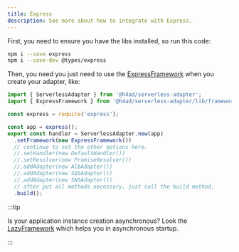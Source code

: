 ---
title: Express
description: See more about how to integrate with Express.
---

First, you need to ensure you have the libs installed, so run this code:

```bash
npm i --save express
npm i --save-dev @types/express
```

Then, you need you just need to use the [ExpressFramework](../../api/Frameworks/ExpressFramework) when you create your adapter, like:

```ts title="index.ts"
import { ServerlessAdapter } from '@h4ad/serverless-adapter';
import { ExpressFramework } from '@h4ad/serverless-adapter/lib/frameworks/express';

const express = require('express');

const app = express();
export const handler = ServerlessAdapter.new(app)
  .setFramework(new ExpressFramework())
  // continue to set the other options here.
  //.setHandler(new DefaultHandler())
  //.setResolver(new PromiseResolver())
  //.addAdapter(new AlbAdapter())
  //.addAdapter(new SQSAdapter())
  //.addAdapter(new SNSAdapter())
  // after put all methods necessary, just call the build method.
  .build();
```

:::tip

Is your application instance creation asynchronous? Look the [LazyFramework](./lazy) which helps you in asynchronous startup.

:::
